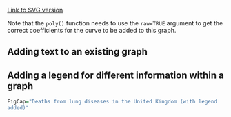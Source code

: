 [Link to SVG version](../SVGs/ComplexGraphsAddPolyCurve-1.html)

Note that the `poly()` function needs to use the `raw=TRUE` argument to get the correct coefficients for the curve to be added to this graph.

## Adding text to an existing graph

## Adding a legend for different information within a graph

```r
FigCap="Deaths from lung diseases in the United Kingdom (with legend
added)"
``` 